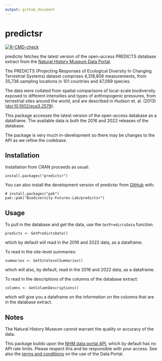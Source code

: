 ```yaml
---
output: github_document
---
```


# predictsr

[![R-CMD-check](https://github.com/Biodiversity-Futures-Lab/predictsr/actions/workflows/R-CMD-check.yaml/badge.svg)](https://github.com/Biodiversity-Futures-Lab/predictsr/actions/workflows/R-CMD-check.yaml)

predictsr fetches the latest version of the open-access PREDICTS database extract from the [Natural History Museum Data Portal](https://data.nhm.ac.uk/dataset/the-2016-release-of-the-predicts-database-v1-1).

The PREDICTS (Projecting Responses of Ecological Diversity In Changing Terrestrial Systems) dataset comprises 4,318,808 measurements, from 35,736 sampling locations in 101 countries and 47,089 species.

The data were collated from spatial comparisons of local-scale biodiversity exposed to different intensities and types of anthropogenic pressures, from terrestrial sites around the world, and are described in Hudson et. al. (2013) (<doi:10.1002/ece3.2579>).

This package accesses the latest version of the open-access database as a dataframe. The available data is both the 2016 and 2022 releases of the database.

The package is very much in-development so there may be changes to the API as we refine the codebase.

## Installation

Installation from CRAN proceeds as usual:

```
install.packages("predictsr")
```

You can also install the development version of predictsr from [GitHub](https://github.com/) with:

```
# install.packages("pak")
pak::pak("Biodiversity-Futures-Lab/predictsr")
```

## Usage

To pull in the database and get the data, use the `GetPredictsData` function:

```
predicts <- GetPredictsData()
```

which by default will read in the 2016 and 2022 data, as a dataframe.

To read in the site-level summaries:

```
summaries <- GetSitelevelSummaries()
```

which will also, by default, read in the 2016 and 2022 data, as a dataframe.

To read in the descriptions of the columns of the database extract:

```
columns <- GetColumnDescriptions()
```

which will give you a dataframe on the information on the columns that are in the database extract.

## Notes

The Natural History Museum cannot warrant the quality or accuracy of the data.

This package builds upon the [NHM data portal API](https://data.nhm.ac.uk/about/download), which by default has no API rate limits. Please respect this and be responsible with your access. See also the [terms and conditions](https://data.nhm.ac.uk/terms-conditions) on the use of the Data Portal.
